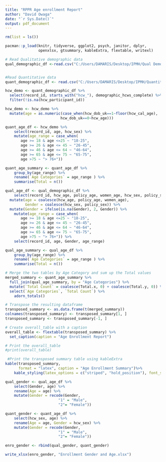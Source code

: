 ```yaml
---
title: "RPPR Age enrollment Report"
author: "David Owaga"
date: "`r Sys.Date()`"
output: pdf_document
---
```


```r
rm(list = ls())

pacman::p_load(knitr, tidyverse, ggplot2, psych, janitor, dplyr, 
               openxlsx, gtsummary, kableExtra, flextable, writexl) 

# Read Qualitative demographic data
qual_demographic_df <-read.csv("C:/Users/DAMARIS/Desktop/IPMH/Qual Demographics/IPMHAim1QualDemograp_DATA_2024-06-10_0619.csv") 


#Read Quantitative data
quant_demographic_df <- read.csv("C:/Users/DAMARIS/Desktop/IPMH/Quantitative Survey/IPMHAim1Quantitative_DATA_2024-06-14_0523.csv") 
```


```r
hcw_demo <- quant_demographic_df %>%
  select(record_id, starts_with("hcw_"), demographic_hcws_complete) %>%
  filter(!is.na(hcw_participant_id))

hcw_demo <- hcw_demo %>% 
  mutate(age = as.numeric(case_when(hcw_dob_uk==1~floor(hcw_cal_age),
                         hcw_dob_uk==0~hcw_age)))

quant_age_df <- hcw_demo %>% 
    select(record_id, age, hcw_sex) %>% 
    mutate(age_range = case_when(
       age >= 18 & age <=25 ~ "18-25",
       age >= 26 & age <= 45 ~ "26-45",
       age >= 46 & age <= 64 ~ "46-64",
       age >= 65 & age <= 75 ~ "65-75",
       age >75 ~ "> 76+"))

quant_age_summary <- quant_age_df %>% 
    group_by(age_range) %>% 
    rename(`Age Categories` = age_range ) %>% 
    summarise(Total = n())
```


```r
qual_age_df <- qual_demographic_df %>% 
    select(record_id, hcw_age, policy_age, women_age, hcw_sex, policy_sex) %>% 
  mutate(age = coalesce(hcw_age, policy_age, women_age),
         Gender = coalesce(hcw_sex, policy_sex)) %>% 
  mutate(Gender = ifelse(is.na(Gender), 2, Gender)) %>% 
    mutate(age_range = case_when(
       age >= 18 & age <=25 ~ "18-25",
       age >= 26 & age <= 45 ~ "26-45",
       age >= 46 & age <= 64 ~ "46-64",
       age >= 65 & age <= 75 ~ "65-75",
       age >75 ~ "> 76+")) %>% 
    select(record_id, age, Gender, age_range)

qual_age_summary <- qual_age_df %>% 
    group_by(age_range) %>% 
    rename(`Age Categories` = age_range ) %>% 
    summarise(Total = n())
```


```r
# Merge the two tables by Age Category and sum up the Total values
merged_summary <- quant_age_summary %>%
  full_join(qual_age_summary, by = "Age Categories") %>%
  mutate(`Total Count` = coalesce(Total.x, 0) + coalesce(Total.y, 0)) %>%
  select(`Age Categories`, `Total Count`) %>% 
    adorn_totals()

# Transpose the resulting dataframe
transposed_summary <- as.data.frame(t(merged_summary))
colnames(transposed_summary) <- transposed_summary[1, ]
transposed_summary <- transposed_summary[-1, ]

# Create overall_table with a caption
overall_table <- flextable(transposed_summary) %>%
  set_caption(caption = "Age Enrollment Report")

# Print the overall_table
#print(overall_table)

 #Print the transposed summary table using kableExtra
kable(transposed_summary, 
      format = "latex", caption = "Age Enrollment Summary")%>%
    kable_styling(latex_options = c("striped", "hold_position"), font_size = 12)
```


```r
qual_gender <- qual_age_df %>% 
    select(Gender, age) %>% 
    rename(Age = age) %>% 
    mutate(Gender = recode(Gender,
                        "1" = "Male",
                        "2"= "Female"))

quant_gender <- quant_age_df %>% 
    select(hcw_sex, age) %>% 
    rename(Age = age, Gender = hcw_sex) %>% 
    mutate(Gender = recode(Gender,
                        "1" = "Male",
                        "2"= "Female"))

enro_gender <- rbind(qual_gender, quant_gender)

write_xlsx(enro_gender, "Enrollment Gender and Age.xlsx")
```

